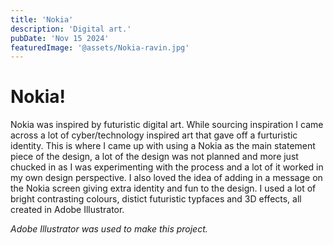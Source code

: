 ```yaml
---
title: 'Nokia'
description: 'Digital art.'
pubDate: 'Nov 15 2024'
featuredImage: '@assets/Nokia-ravin.jpg'
---
```





<ProjectImage path={image1} alt="Nokia raving"/>

<ProjectImage path={image2} alt="###"/>

**Nokia!**
===============

Nokia was inspired by futuristic digital art. While sourcing inspiration I came across a lot of cyber/technology inspired art that gave off a furturistic identity. This is where I came up with using a Nokia as the main statement piece of the design, a lot of the design was not planned and more just chucked in as I was experimenting with the process and a lot of it worked in my own design perspective. I also loved the idea of adding in a message on the Nokia screen giving extra identity and fun to the design. I used a lot of bright contrasting colours, distict futuristic typfaces and 3D effects, all created in Adobe Illustrator.

*Adobe Illustrator was used to make this project.*
